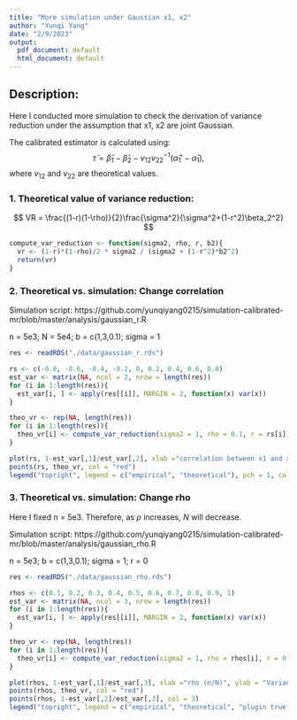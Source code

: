 ```yaml
---
title: "More simulation under Gaussian x1, x2"
author: "Yunqi Yang"
date: "2/9/2023"
output:
  pdf_document: default
  html_document: default
---
```

## Description:

Here I conducted more simulation to check the derivation of variance reduction under the assumption that x1, x2 are joint Gaussian. 

The calibrated estimator is calculated using:
$$
\tilde\tau= \hat\beta_1-\hat\beta_2-v_{12}v_{22}^{-1}(\hat\alpha_1'-\hat\alpha_1),
$$
where $v_{12}$ and $v_{22}$ are theoretical values. 


### 1. Theoretical value of variance reduction:

$$
VR = \frac{(1-r)(1-\rho)}{2}\frac{\sigma^2}{\sigma^2+(1-r^2)\beta_2^2}
$$
```r
compute_var_reduction <- function(sigma2, rho, r, b2){
  vr <- (1-r)*(1-rho)/2 * sigma2 / (sigma2 + (1-r^2)*b2^2)
  return(vr)
}
```

### 2. Theoretical vs. simulation: Change correlation 

Simulation script: https://github.com/yunqiyang0215/simulation-calibrated-mr/blob/master/analysis/gaussian_r.R

n = 5e3; N = 5e4; b = c(1,3,0.1); sigma = 1
```r
res <- readRDS("./data/gaussian_r.rds")
```

```r
rs <- c(-0.8, -0.6, -0.4, -0.2, 0, 0.2, 0.4, 0.6, 0.8)
est_var <- matrix(NA, ncol = 2, nrow = length(res))
for (i in 1:length(res)){
  est_var[i, ] <- apply(res[[i]], MARGIN = 2, function(x) var(x))
}
```

```r
theo_vr <- rep(NA, length(res))
for (i in 1:length(res)){
  theo_vr[i] <- compute_var_reduction(sigma2 = 1, rho = 0.1, r = rs[i], b2 = 0.1)
}

```

```r
plot(rs, 1-est_var[,1]/est_var[,2], xlab ="correlation between x1 and x2", ylab = "Variance reduction proportion")
points(rs, theo_vr, col = "red")
legend("topright", legend = c("empirical", "theoretical"), pch = 1, col = c(1,2))
```

### 3. Theoretical vs. simulation: Change rho

Here I fixed n = 5e3. Therefore, as $\rho$ increases, $N$ will decrease. 


Simulation script: https://github.com/yunqiyang0215/simulation-calibrated-mr/blob/master/analysis/gaussian_rho.R


n = 5e3; b = c(1,3,0.1); sigma = 1; r = 0

```r
res <- readRDS("./data/gaussian_rho.rds")
```

```r
rhos <- c(0.1, 0.2, 0.3, 0.4, 0.5, 0.6, 0.7, 0.8, 0.9, 1)
est_var <- matrix(NA, ncol = 3, nrow = length(res))
for (i in 1:length(res)){
  est_var[i, ] <- apply(res[[i]], MARGIN = 2, function(x) var(x))
}
```

```r
theo_vr <- rep(NA, length(res))
for (i in 1:length(res)){
  theo_vr[i] <- compute_var_reduction(sigma2 = 1, rho = rhos[i], r = 0, b2 = 0.1)
}
```

```r
plot(rhos, 1-est_var[,1]/est_var[,3], xlab ="rho (n/N)", ylab = "Variance reduction proportion", ylim = c(0, 0.6))
points(rhos, theo_vr, col = "red")
points(rhos, 1-est_var[,2]/est_var[,3], col = 3)
legend("topright", legend = c("empirical", "theoretical", "plugin true alpha"), col = c(1,2, 3), pch = 1)
```



